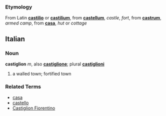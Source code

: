 ===Etymology===
From Latin '''[[castilio]]''' or '''[[castilium]]''', from '''[[castellum]]''', ''castle'', ''fort'', from '''[[castrum]]''', ''armed camp'', from '''[[casa]]''', ''hut'' or ''cottage''

==Italian==
===Noun===
'''castiglion''' ''m'', also '''[[castiglione]]'''; plural '''[[castiglioni]]'''

# a walled town; fortified town

===Related Terms===
*[[casa]]
*[[castello]]
*[[Castiglion Fiorentino]]